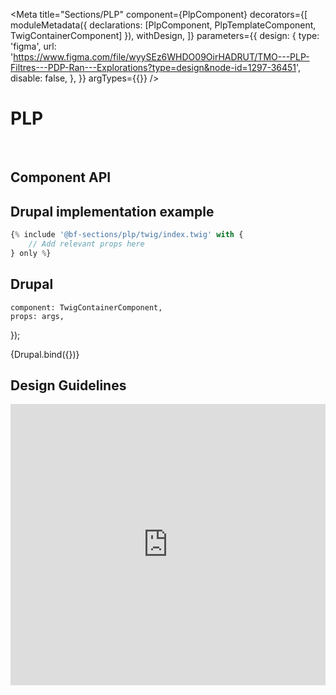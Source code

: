 
<Meta
    title="Sections/PLP"
    component={PlpComponent}
    decorators={[
        moduleMetadata({ declarations: [PlpComponent, PlpTemplateComponent, TwigContainerComponent] }),
        withDesign,
    ]}
    parameters={{
        design: {
            type: 'figma',
            url: 'https://www.figma.com/file/wyySEz6WHDO09OirHADRUT/TMO---PLP-Filtres---PDP-Ran---Explorations?type=design&node-id=1297-36451',
            disable: false,
        },
    }}
    argTypes={{}}
/>

# PLP

<br />

## Component API

<ArgsTable of={PlpComponent} />

## Drupal implementation example

```jsx
{% include '@bf-sections/plp/twig/index.twig' with {
    // Add relevant props here
} only %}
```

## Drupal

    component: TwigContainerComponent,
    props: args,
});

<Canvas withSource="none">
    <Story
        name="Drupal"
        height="300px"
        args={{
            elementPath: 'sections/plp/_doc/template.drupal',
            label: 'PLP',
        }}
    >
        {Drupal.bind({})}
    </Story>
</Canvas>

<!--
For now, Angular components ar not used, so it is hidden by default.

## Angular

  component: PlpTemplateComponent,
  props: args,
});

<Canvas withSource='none'>
    <Story
        name='Angular'
        args={{
            label: 'Plp'
        }}
    >
        {Angular.bind({})}
    </Story>
</Canvas>

## Angular implementation example

Please, read the [Implementation Page](/?path=/docs/implementation-angular--page).
-->

## Design Guidelines

<iframe
    width="100%"
    height="450"
    src="https://www.figma.com/embed?embed_host=share&url=https%3A%2F%2Fwww.figma.com%2Ffile%2FwyySEz6WHDO09OirHADRUT%2FTMO---PLP-Filtres---PDP-Ran---Explorations%3Ftype%3Ddesign%26node-id%3D1297-36451&chrome=DOCUMENTATION"
    frameBorder="0"
    allowFullScreen
></iframe>
